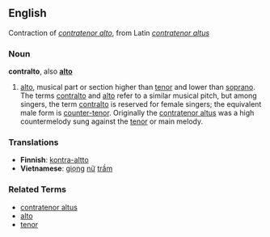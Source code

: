 ==English==
Contraction of ''[[contratenor alto]]'', from Latin ''[[contratenor altus]]''

===Noun===
'''contralto''', also '''[[alto]]'''

# [[alto]], musical part or section higher than [[tenor]] and lower than [[soprano]].  The terms [[contralto]] and [[alto]] refer to a similar musical pitch, but among singers, the term [[contralto]] is reserved for female singers; the equivalent male form is [[counter-tenor]].  Originally the [[contratenor altus]] was a high countermelody sung against the [[tenor]] or main melody.

===Translations===
*'''Finnish''': [[kontra-altto]]
*'''Vietnamese''': [[giọng]] [[nữ]] [[trầm]]

===Related Terms===
*[[contratenor altus]]
*[[alto]]
*[[tenor]]